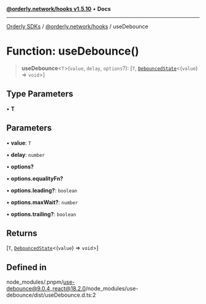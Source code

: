 [**@orderly.network/hooks v1.5.10**](/sdks/tech-doc/@orderly.network/hooks/README) • **Docs**

***

[Orderly SDKs](/sdks/tech-doc/packages) / [@orderly.network/hooks](/sdks/tech-doc/@orderly.network/hooks/README) / useDebounce

# Function: useDebounce()

> **useDebounce**\<`T`\>(`value`, `delay`, `options`?): [`T`, [`DebouncedState`](/sdks/tech-doc/@orderly.network/hooks/interfaces/DebouncedState)\<(`value`) => `void`\>]

## Type Parameters

• **T**

## Parameters

• **value**: `T`

• **delay**: `number`

• **options?**

• **options.equalityFn?**

• **options.leading?**: `boolean`

• **options.maxWait?**: `number`

• **options.trailing?**: `boolean`

## Returns

[`T`, [`DebouncedState`](/sdks/tech-doc/@orderly.network/hooks/interfaces/DebouncedState)\<(`value`) => `void`\>]

## Defined in

node\_modules/.pnpm/use-debounce@9.0.4\_react@18.2.0/node\_modules/use-debounce/dist/useDebounce.d.ts:2
